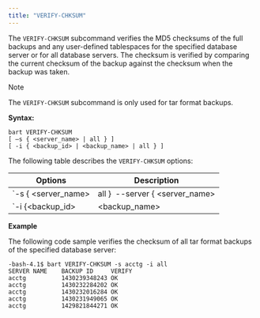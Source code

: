 ```yaml
---
title: "VERIFY-CHKSUM"
---
```


The `VERIFY-CHKSUM` subcommand verifies the MD5 checksums of the full backups and any user-defined tablespaces for the specified database server or for all database servers. The checksum is verified by comparing the current checksum of the backup against the checksum when the backup was taken.

<div class="note">

<div class="title">

Note

</div>

The `VERIFY-CHKSUM` subcommand is only used for tar format backups.

</div>

**Syntax:**

```text
bart VERIFY-CHKSUM
[ –s { <server_name> | all } ]
[ -i { <backup_id> | <backup_name> | all } ]
```

The following table describes the `VERIFY-CHKSUM` options:

| Options                                                                                      | Description                                                                                                                                                                                                                                                                                                                                                     |
| -------------------------------------------------------------------------------------------- | --------------------------------------------------------------------------------------------------------------------------------------------------------------------------------------------------------------------------------------------------------------------------------------------------------------------------------------------------------------- |
| `-s { <server_name> | all }` `--server { <server_name> | all` }                              | `<server_name>` is the name of the database server whose tar backup checksums are to be verified. If `all` is specified or if the `-s` option is omitted, the checksums of all tar backups are verified for all database servers.                                                                                                                               |
| `-i {<backup_id> | <backup_name> | all` }  `--backupid {<backup_id> | <backup_name> | all` } | `<backup_id>` is the backup identifier of a tar format full backup whose checksum is to be verified along with any user-defined tablespaces. `<backup_name>` is the user-defined alphanumeric name for the full backup. If `all` is specified or if the `-i` option is omitted, the checksums of all tar backups for the relevant database server are verified. |

**Example**

The following code sample verifies the checksum of all tar format backups of the specified database server:

```text
-bash-4.1$ bart VERIFY-CHKSUM -s acctg -i all
SERVER NAME    BACKUP ID     VERIFY
acctg          1430239348243 OK
acctg          1430232284202 OK
acctg          1430232016284 OK
acctg          1430231949065 OK
acctg          1429821844271 OK
```
